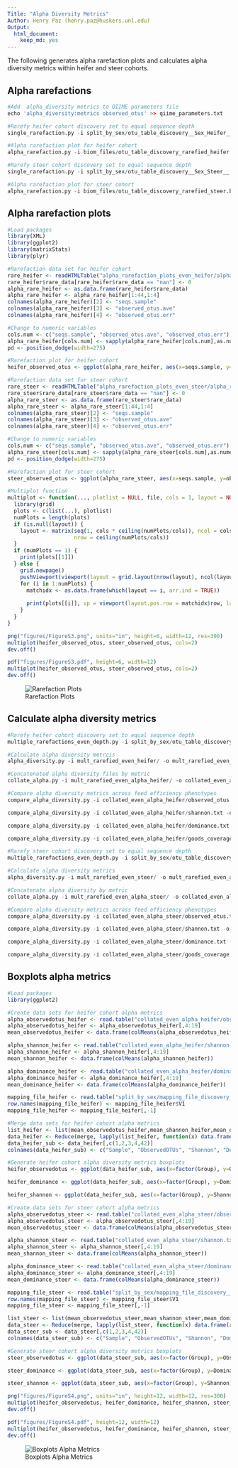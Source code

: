 ```yaml
---
Title: "Alpha Diversity Metrics"
Author: Henry Paz (henry.paz@huskers.unl.edu)
Output:
  html_document:
    keep_md: yes
---
```


The following generates alpha rarefaction plots and calculates alpha diversity metrics within heifer and steer cohorts.

## Alpha rarefactions

```r
#Add  alpha_diversity metrics to QIIME parameters file
echo 'alpha_diversity:metrics observed_otus' >> qiime_parameters.txt

#Rarefy heifer cohort discovery set to equal sequence depth
single_rarefaction.py -i split_by_sex/otu_table_discovery__Sex_Heifer__.biom -d 9081 -o biom_files/otu_table_discovery_rarefied_heifer.biom

#Alpha rarefaction plot for heifer cohort
alpha_rarefaction.py -i biom_files/otu_table_discovery_rarefied_heifer.biom -o alpha_rarefaction_plots_even_heifer -m split_by_sex/mapping_file_discovery__Sex_Heifer__.txt --min_rare_depth 1 -n 10 -p qiime_parameters.txt 

#Rarefy steer cohort discovery set to equal sequence depth
single_rarefaction.py -i split_by_sex/otu_table_discovery__Sex_Steer__.biom -d 12430 -o biom_files/otu_table_discovery_rarefied_steer.biom

#Alpha rarefaction plot for steer cohort
alpha_rarefaction.py -i biom_files/otu_table_discovery_rarefied_steer.biom -o alpha_rarefaction_plots_even_steer -m split_by_sex/mapping_file_discovery__Sex_Steer__.txt --min_rare_depth 1 -n 10 -p qiime_parameters.txt 
```

## Alpha rarefaction plots

```r
#Load packages
library(XML)
library(ggplot2)
library(matrixStats)
library(plyr)

#Rarefaction data set for heifer cohort
rare_heifer <- readHTMLTable("alpha_rarefaction_plots_even_heifer/alpha_rarefaction_plots/rarefaction_plots.html", stringsAsFactors = F)
rare_heifer$rare_data[rare_heifer$rare_data == "nan"] <- 0
alpha_rare_heifer <- as.data.frame(rare_heifer$rare_data)
alpha_rare_heifer <- alpha_rare_heifer[1:44,1:4]
colnames(alpha_rare_heifer)[2] <- "seqs.sample"
colnames(alpha_rare_heifer)[3] <- "observed_otus.ave"
colnames(alpha_rare_heifer)[4] <- "observed_otus.err"

#Change to numeric variables
cols.num <- c("seqs.sample", "observed_otus.ave", "observed_otus.err")
alpha_rare_heifer[cols.num] <- sapply(alpha_rare_heifer[cols.num],as.numeric)
pd <- position_dodge(width=275)

#Rarefaction plot for heifer cohort
heifer_observed_otus <- ggplot(alpha_rare_heifer, aes(x=seqs.sample, y=observed_otus.ave, color=Group, ymin=observed_otus.ave - observed_otus.err, ymax=observed_otus.ave + observed_otus.err)) + geom_line(position=pd, size=1) + geom_pointrange(position=pd) + labs(title="Heifer Cohort", x="Sequences per Sample", y="Observed OTUs", color="Feed Efficiency Phenotype") + theme(plot.title=element_text(color="black", size=12, face="bold", hjust=0.5), axis.line=element_line(color="black", size=1), axis.ticks=element_line(color="black"), axis.text=element_text(color="black", size=12, face="bold"), axis.title=element_text(color="black", size=12, face="bold"), legend.title=element_text(color="black", size=10, face="bold"), legend.text=element_text(color="black", size=9, face="bold"), legend.position=c(0.95,0.05), legend.justification=c(1,0)) + scale_colour_manual(values=c("#FF00FF", "#FF0000", "#000080", "#008000")) 

#Rarefaction data set for steer cohort
rare_steer <- readHTMLTable("alpha_rarefaction_plots_even_steer/alpha_rarefaction_plots/rarefaction_plots.html", stringsAsFactors = F)
rare_steer$rare_data[rare_steer$rare_data == "nan"] <- 0
alpha_rare_steer <- as.data.frame(rare_steer$rare_data)
alpha_rare_steer <- alpha_rare_steer[1:44,1:4]
colnames(alpha_rare_steer)[2] <- "seqs.sample"
colnames(alpha_rare_steer)[3] <- "observed_otus.ave"
colnames(alpha_rare_steer)[4] <- "observed_otus.err"

#Change to numeric variables
cols.num <- c("seqs.sample", "observed_otus.ave", "observed_otus.err")
alpha_rare_steer[cols.num] <- sapply(alpha_rare_steer[cols.num],as.numeric)
pd <- position_dodge(width=275)

#Rarefaction plot for steer cohort
steer_observed_otus <- ggplot(alpha_rare_steer, aes(x=seqs.sample, y=observed_otus.ave, color=Group, ymin=observed_otus.ave - observed_otus.err, ymax=observed_otus.ave + observed_otus.err)) + geom_line(position=pd, size=1) + geom_pointrange(position=pd) + labs(title="Steer Cohort", x="Sequences per Sample", y="Observed OTUs", color="Feed Efficiency Phenotype") + theme(plot.title=element_text(color="black", size=12, face="bold", hjust=0.5), axis.line=element_line(color="black", size=1), axis.ticks=element_line(color="black"), axis.text=element_text(color="black", size=12, face="bold"), axis.title=element_text(color="black", size=12, face="bold"), legend.title=element_text(color="black", size=10, face="bold"), legend.text=element_text(color="black", size=9, face="bold"), legend.position=c(0.95,0.05), legend.justification=c(1,0)) + scale_colour_manual(values=c("#FF00FF", "#FF0000", "#000080", "#008000")) 

#Multiplot function
multiplot <- function(..., plotlist = NULL, file, cols = 1, layout = NULL) {
  library(grid)
  plots <- c(list(...), plotlist)
  numPlots = length(plots)
  if (is.null(layout)) {
    layout <- matrix(seq(1, cols * ceiling(numPlots/cols)), ncol = cols, 
                     nrow = ceiling(numPlots/cols))
  }
  if (numPlots == 1) {
    print(plots[[1]])
  } else {
    grid.newpage()
    pushViewport(viewport(layout = grid.layout(nrow(layout), ncol(layout))))
    for (i in 1:numPlots) {
      matchidx <- as.data.frame(which(layout == i, arr.ind = TRUE))
      
      print(plots[[i]], vp = viewport(layout.pos.row = matchidx$row, layout.pos.col = matchidx$col))
    }
  }
}

png("figures/FigureS3.png", units="in", height=6, width=12, res=300)
multiplot(heifer_observed_otus, steer_observed_otus, cols=2)
dev.off()

pdf("figures/FigureS3.pdf", height=6, width=12)
multiplot(heifer_observed_otus, steer_observed_otus, cols=2)
dev.off()
```
![Rarefaction Plots](figures/FigureS3.png)

## Calculate alpha diversity metrics

```r
#Rarefy heifer cohort discovery set to equal sequence depth
multiple_rarefactions_even_depth.py -i split_by_sex/otu_table_discovery__Sex_Heifer__.biom -o mult_rarefied_even_heifer -d 9081 -n 15 

#Calculate alpha diversity metrcis
alpha_diversity.py -i mult_rarefied_even_heifer/ -o mult_rarefied_even_alpha_heifer/ -m observed_otus,shannon,dominance,goods_coverage

#Concatenated alpha diversity files by metric
collate_alpha.py -i mult_rarefied_even_alpha_heifer/ -o collated_even_alpha_heifer/

#Compare alpha diversity metrics across feed efficiency phenotypes
compare_alpha_diversity.py -i collated_even_alpha_heifer/observed_otus.txt -o alpha_observed_otus_heifer -m split_by_sex/mapping_file_discovery__Sex_Heifer__.txt -c Group -d 9081 -p fdr

compare_alpha_diversity.py -i collated_even_alpha_heifer/shannon.txt -o alpha_shannon_heifer -m split_by_sex/mapping_file_discovery__Sex_Heifer__.txt -c Group -d 9081 -p fdr

compare_alpha_diversity.py -i collated_even_alpha_heifer/dominance.txt -o alpha_dominance_heifer -m split_by_sex/mapping_file_discovery__Sex_Heifer__.txt -c Group -d 9081 -p fdr

compare_alpha_diversity.py -i collated_even_alpha_heifer/goods_coverage.txt -o alpha_goods_heifer -m split_by_sex/mapping_file_discovery__Sex_Heifer__.txt -c Group -d 9081 -p fdr

#Rarefy steer cohort discovery set to equal sequence depth
multiple_rarefactions_even_depth.py -i split_by_sex/otu_table_discovery__Sex_Steer__.biom -o mult_rarefied_even_steer -d 12430 -n 8

#Calculate alpha diversity metrics
alpha_diversity.py -i mult_rarefied_even_steer/ -o mult_rarefied_even_alpha_steer/ -m observed_otus,shannon,dominance,goods_coverage

#Concatenate alpha diversity by metric
collate_alpha.py -i mult_rarefied_even_alpha_steer/ -o collated_even_alpha_steer/

#Compare alpha diversity metrics across feed efficiency phenotypes
compare_alpha_diversity.py -i collated_even_alpha_steer/observed_otus.txt -o alpha_observed_otus_steer -m split_by_sex/mapping_file_discovery__Sex_Steer__.txt -c Group -d 12430 -p fdr

compare_alpha_diversity.py -i collated_even_alpha_steer/shannon.txt -o alpha_shannon_steer -m split_by_sex/mapping_file_discovery__Sex_Steer__.txt -c Group -d 12430 -p fdr

compare_alpha_diversity.py -i collated_even_alpha_steer/dominance.txt -o alpha_dominance_steer -m split_by_sex/mapping_file_discovery__Sex_Steer__.txt -c Group -d 12430 -p fdr 

compare_alpha_diversity.py -i collated_even_alpha_steer/goods_coverage.txt -o alpha_goods_steer -m split_by_sex/mapping_file_discovery__Sex_Steer__.txt -c Group -d 12430 -p fdr
```

## Boxplots alpha metrics

```r
#Load packages
library(ggplot2)

#Create data sets for heifer cohort alpha metrics 
alpha_observedotus_heifer <- read.table("collated_even_alpha_heifer/observed_otus.txt", sep="\t", header=T, stringsAsFactors=F)
alpha_observedotus_heifer <- alpha_observedotus_heifer[,4:19]
mean_observedotus_heifer <- data.frame(colMeans(alpha_observedotus_heifer))

alpha_shannon_heifer <- read.table("collated_even_alpha_heifer/shannon.txt", sep="\t", header=T, stringsAsFactors=F)
alpha_shannon_heifer <- alpha_shannon_heifer[,4:19]
mean_shannon_heifer <- data.frame(colMeans(alpha_shannon_heifer))

alpha_dominance_heifer <- read.table("collated_even_alpha_heifer/dominance.txt", sep="\t", header=T, stringsAsFactors=F)
alpha_dominance_heifer <- alpha_dominance_heifer[,4:19]
mean_dominance_heifer <- data.frame(colMeans(alpha_dominance_heifer))

mapping_file_heifer <- read.table("split_by_sex/mapping_file_discovery__Sex_Heifer__.txt", sep="\t", header=F, stringsAsFactors=F)
row.names(mapping_file_heifer) <- mapping_file_heifer$V1
mapping_file_heifer <- mapping_file_heifer[,-1]

#Merge data sets for heifer cohort alpha metrics 
list_heifer <- list(mean_observedotus_heifer,mean_shannon_heifer,mean_dominance_heifer,mapping_file_heifer)
data_heifer <- Reduce(merge, lapply(list_heifer, function(x) data.frame(x, rn = row.names(x))))
data_heifer_sub <- data_heifer[,c(1,2,3,4,42)]
colnames(data_heifer_sub) <- c("Sample", "ObservedOTUs", "Shannon", "Dominance","Group")

#Generate heifer cohort alpha diversity metrics boxplots
heifer_observedotus <- ggplot(data_heifer_sub, aes(x=factor(Group), y=ObservedOTUs)) + geom_boxplot() + geom_jitter() + labs(title="Heifer Cohort", x="", y="Observed OTUs") + theme(plot.title=element_text(color="black", size=14, face="bold", hjust=0.5), axis.line.x=element_blank(), axis.line.y=element_line(color="black", size=1), axis.ticks=element_line(color="black"), axis.text.x=element_blank(), axis.text.y=element_text(color="black", size=12, face="bold"), axis.title=element_text(color="black", size=12, face="bold")) + stat_summary(fun.y="mean", geom="point", shape=23, size=3, fill="black")

heifer_dominance <- ggplot(data_heifer_sub, aes(x=factor(Group), y=Dominance)) + geom_boxplot() + geom_jitter() + labs(title="", x="", y="Dominance") + theme(plot.title=element_blank(), axis.line.x=element_blank(), axis.line.y=element_line(color="black", size=1), axis.ticks=element_line(color="black"), axis.text.x=element_blank(), axis.text.y=element_text(color="black", size=12, face="bold"), axis.title=element_text(color="black", size=12, face="bold")) + stat_summary(fun.y="mean", geom="point", shape=23, size=3, fill="black")

heifer_shannon <- ggplot(data_heifer_sub, aes(x=factor(Group), y=Shannon)) + geom_boxplot() + geom_jitter() + labs(title="", x="Feed Efficiency Phenotype", y="Shannon") + theme(plot.title=element_blank(), axis.line=element_line(color="black", size=1), axis.ticks=element_line(color="black"), axis.text=element_text(color="black", size=12, face="bold"), axis.title=element_text(color="black", size=12, face="bold")) + stat_summary(fun.y="mean", geom="point", shape=23, size=3, fill="black")

#Create data sets for steer cohort alpha metrics 
alpha_observedotus_steer <- read.table("collated_even_alpha_steer/observed_otus.txt", sep="\t", header=T, stringsAsFactors=F)
alpha_observedotus_steer <- alpha_observedotus_steer[,4:19]
mean_observedotus_steer <- data.frame(colMeans(alpha_observedotus_steer))

alpha_shannon_steer <- read.table("collated_even_alpha_steer/shannon.txt", sep="\t", header=T,  stringsAsFactors=F)
alpha_shannon_steer <- alpha_shannon_steer[,4:19]
mean_shannon_steer <- data.frame(colMeans(alpha_shannon_steer))

alpha_dominance_steer <- read.table("collated_even_alpha_steer/dominance.txt", sep="\t", header=T,  stringsAsFactors=F)
alpha_dominance_steer <- alpha_dominance_steer[,4:19]
mean_dominance_steer <- data.frame(colMeans(alpha_dominance_steer))

mapping_file_steer <- read.table("split_by_sex/mapping_file_discovery__Sex_Steer__.txt", sep="\t", header=F, stringsAsFactors=F)
row.names(mapping_file_steer) <- mapping_file_steer$V1
mapping_file_steer <- mapping_file_steer[,-1]

list_steer <- list(mean_observedotus_steer,mean_shannon_steer,mean_dominance_steer,mapping_file_steer)
data_steer <- Reduce(merge, lapply(list_steer, function(x) data.frame(x, rn = row.names(x))))
data_steer_sub <- data_steer[,c(1,2,3,4,42)]
colnames(data_steer_sub) <- c("Sample", "ObservedOTUs", "Shannon", "Dominance","Group")

#Generate steer cohort alpha diversity metrics boxplots
steer_observedotus <- ggplot(data_steer_sub, aes(x=factor(Group), y=ObservedOTUs)) + geom_boxplot() + geom_jitter() + labs(title="Steer Cohort", x="", y="") + theme(plot.title=element_text(color="black", size=14, face="bold", hjust=0.5), axis.line.x=element_blank(), axis.line.y=element_line(color="black", size=1), axis.ticks=element_line(color="black"), axis.text.x=element_blank(), axis.text.y=element_text(color="black", size=12, face="bold"), axis.title=element_blank()) + stat_summary(fun.y="mean", geom="point", shape=23, size=3, fill="black")

steer_dominance <- ggplot(data_steer_sub, aes(x=factor(Group), y=Dominance)) + geom_boxplot() + geom_jitter() + labs(title="", x="", y="") + theme(plot.title=element_blank(), axis.line.x=element_blank(), axis.line.y=element_line(color="black", size=1), axis.ticks=element_line(color="black"), axis.text.x=element_blank(), axis.text.y=element_text(color="black", size=12, face="bold"), axis.title=element_blank()) + stat_summary(fun.y="mean", geom="point", shape=23, size=3, fill="black")

steer_shannon <- ggplot(data_steer_sub, aes(x=factor(Group), y=Shannon)) + geom_boxplot() + geom_jitter() + labs(title="", x="Feed Efficiency Phenotype", y="") + theme(plot.title=element_blank(), axis.line=element_line(color="black", size=1), axis.ticks=element_line(color="black"), axis.text=element_text(color="black", size=12, face="bold"), axis.title.x=element_text(color="black", size=12, face="bold"), axis.title.y=element_blank()) + stat_summary(fun.y="mean", geom="point", shape=23, size=3, fill="black")

png("figures/FigureS4.png", units="in", height=12, width=12, res=300)
multiplot(heifer_observedotus, heifer_dominance, heifer_shannon, steer_observedotus, steer_dominance, steer_shannon, cols=2)
dev.off()

pdf("figures/FigureS4.pdf", height=12, width=12)
multiplot(heifer_observedotus, heifer_dominance, heifer_shannon, steer_observedotus, steer_dominance, steer_shannon, cols=2)
dev.off()
```
![Boxplots Alpha Metrics](figures/FigureS4.png)